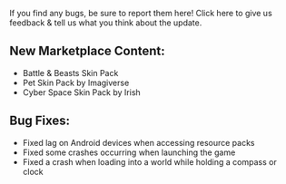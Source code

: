 If you find any bugs, be sure to report them here! Click here to give us feedback & tell us what you think about the update.

  
## **New Marketplace Content:**

-   Battle & Beasts Skin Pack
-   Pet Skin Pack by Imagiverse
-   Cyber Space Skin Pack by Irish

  
## **Bug Fixes:**

-   Fixed lag on Android devices when accessing resource packs
-   Fixed some crashes occurring when launching the game
-   Fixed a crash when loading into a world while holding a compass or clock